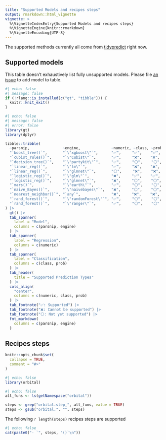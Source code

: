 ```yaml
---
title: "Supported Models and recipes steps"
output: rmarkdown::html_vignette
vignette: >
  %\VignetteIndexEntry{Supported Models and recipes steps}
  %\VignetteEngine{knitr::rmarkdown}
  %\VignetteEncoding{UTF-8}
---
```


The supported methods currently all come from [tidypredict](https://tidypredict.tidymodels.org/) right now.

## Supported models

This table doesn't exhaustively list fully unsupported models. Please file [an issue](https://github.com/tidymodels/orbital/issues) to add model to table.

```r
#| echo: false
#| message: false
if (!rlang::is_installed(c("gt", "tibble"))) {
  knitr::knit_exit()
}
```

```r
#| echo: false
#| message: false
#| error: false
library(gt)
library(dplyr)

tibble::tribble(
  ~parsnip,               ~engine,              ~numeric, ~class, ~prob,
  "`boost_tree()`",       "`\"xgboost\"`",      "✅",     "✅",    "✅",
  "`cubist_rules()`",     "`\"Cubist\"`",       "✅",     "❌",    "❌",
  "`decision_tree()`",    "`\"partykit\"`",     "✅",     "⚪",    "⚪",
  "`linear_reg()`",       "`\"lm\"`",           "✅",     "❌",    "❌",
  "`linear_reg()`",       "`\"glmnet\"`",       "⚪",     "❌",    "❌",
  "`logistic_reg()`",     "`\"glm\"`",          "❌",     "✅",    "✅",
  "`logistic_reg()`",     "`\"glmnet\"`",       "❌",     "⚪",    "⚪",
  "`mars()`",             "`\"earth\"`",        "✅",     "⚪",    "⚪",
  "`naive_Bayes()`",      "`\"naivebayes\"`",   "❌",     "⚪",    "⚪",
  "`nearest_neighbor()`", "`any`",              "❌",     "❌",    "❌", 
  "`rand_forest()`",      "`\"randomForest\"`", "✅",     "⚪",    "⚪",
  "`rand_forest()`",      "`\"ranger\"`",       "✅",     "⚪",    "⚪"
) |>
  gt() |>
  tab_spanner(
    label = "Model",
    columns = c(parsnip, engine)
  ) |>
  tab_spanner(
    label = "Regression",
    columns = c(numeric)
  ) |>
  tab_spanner(
    label = "Classification",
    columns = c(class, prob)
  ) |>
  tab_header(
    title = "Supported Prediction Types"
  ) |>
  cols_align(
    "center",
    columns = c(numeric, class, prob)
  ) |>
  tab_footnote("✅: Supported") |>
  tab_footnote("❌: Cannot be supported") |>
  tab_footnote("⚪: Not yet supported") |>
  fmt_markdown(
    columns = c(parsnip, engine)
  )
```

## Recipes steps

```r
knitr::opts_chunk$set(
  collapse = TRUE,
  comment = "#>"
)
```

```r
#| echo: false
library(orbital)
```

```r
#| echo: false
all_funs <- ls(getNamespace("orbital"))

steps <- grep("orbital.step_", all_funs, value = TRUE)
steps <- gsub("orbital.", "", steps)
```

The following `r length(steps)` recipes steps are supported

```r
#| echo: false
cat(paste0("- `", steps, "()`\n"))
```
